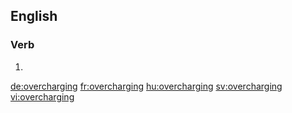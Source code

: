 ==English==

===Verb===
{{head|en|present participle}}

# {{present participle of|overcharge|lang=en}}

[[de:overcharging]]
[[fr:overcharging]]
[[hu:overcharging]]
[[sv:overcharging]]
[[vi:overcharging]]